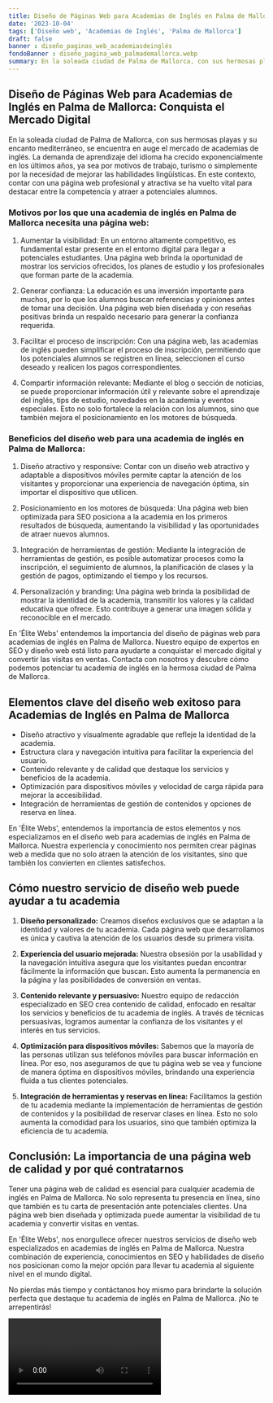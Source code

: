 ```yaml
---
title: Diseño de Páginas Web para Academias de Inglés en Palma de Mallorca
date: '2023-10-04'
tags: ['Diseño web', 'Academias de Inglés', 'Palma de Mallorca']
draft: false
banner : diseño_paginas_web_academiasdeinglés
fondoBanner : diseño_pagina_web_palmademallorca.webp
summary: En la soleada ciudad de Palma de Mallorca, con sus hermosas playas y su encanto mediterráneo, se encuentra en auge el mercado de academias de inglés. La demanda de aprendizaje del idioma ha crecido exponencialmente en los últimos años, ya sea por motivos de trabajo, turismo o simplemente por la necesidad de mejorar las habilidades lingüísticas. En este contexto, contar con una página web profesional y atractiva se ha vuelto vital para destacar entre la competencia y atraer a potenciales alumnos.
---
```


## Diseño de Páginas Web para Academias de Inglés en Palma de Mallorca: Conquista el Mercado Digital

En la soleada ciudad de Palma de Mallorca, con sus hermosas playas y su encanto mediterráneo, se encuentra en auge el mercado de academias de inglés. La demanda de aprendizaje del idioma ha crecido exponencialmente en los últimos años, ya sea por motivos de trabajo, turismo o simplemente por la necesidad de mejorar las habilidades lingüísticas. En este contexto, contar con una página web profesional y atractiva se ha vuelto vital para destacar entre la competencia y atraer a potenciales alumnos.

### Motivos por los que una academia de inglés en Palma de Mallorca necesita una página web:

1. Aumentar la visibilidad: En un entorno altamente competitivo, es fundamental estar presente en el entorno digital para llegar a potenciales estudiantes. Una página web brinda la oportunidad de mostrar los servicios ofrecidos, los planes de estudio y los profesionales que forman parte de la academia.

2. Generar confianza: La educación es una inversión importante para muchos, por lo que los alumnos buscan referencias y opiniones antes de tomar una decisión. Una página web bien diseñada y con reseñas positivas brinda un respaldo necesario para generar la confianza requerida.

3. Facilitar el proceso de inscripción: Con una página web, las academias de inglés pueden simplificar el proceso de inscripción, permitiendo que los potenciales alumnos se registren en línea, seleccionen el curso deseado y realicen los pagos correspondientes.

4. Compartir información relevante: Mediante el blog o sección de noticias, se puede proporcionar información útil y relevante sobre el aprendizaje del inglés, tips de estudio, novedades en la academia y eventos especiales. Esto no solo fortalece la relación con los alumnos, sino que también mejora el posicionamiento en los motores de búsqueda.

### Beneficios del diseño web para una academia de inglés en Palma de Mallorca:

1. Diseño atractivo y responsive: Contar con un diseño web atractivo y adaptable a dispositivos móviles permite captar la atención de los visitantes y proporcionar una experiencia de navegación óptima, sin importar el dispositivo que utilicen.

2. Posicionamiento en los motores de búsqueda: Una página web bien optimizada para SEO posiciona a la academia en los primeros resultados de búsqueda, aumentando la visibilidad y las oportunidades de atraer nuevos alumnos.

3. Integración de herramientas de gestión: Mediante la integración de herramientas de gestión, es posible automatizar procesos como la inscripción, el seguimiento de alumnos, la planificación de clases y la gestión de pagos, optimizando el tiempo y los recursos.

4. Personalización y branding: Una página web brinda la posibilidad de mostrar la identidad de la academia, transmitir los valores y la calidad educativa que ofrece. Esto contribuye a generar una imagen sólida y reconocible en el mercado.

En 'Élite Webs' entendemos la importancia del diseño de páginas web para academias de inglés en Palma de Mallorca. Nuestro equipo de expertos en SEO y diseño web está listo para ayudarte a conquistar el mercado digital y convertir las visitas en ventas. Contacta con nosotros y descubre cómo podemos potenciar tu academia de inglés en la hermosa ciudad de Palma de Mallorca.

<GifSeo />

<Cta />

## Elementos clave del diseño web exitoso para Academias de Inglés en Palma de Mallorca

- Diseño atractivo y visualmente agradable que refleje la identidad de la academia.
- Estructura clara y navegación intuitiva para facilitar la experiencia del usuario.
- Contenido relevante y de calidad que destaque los servicios y beneficios de la academia.
- Optimización para dispositivos móviles y velocidad de carga rápida para mejorar la accesibilidad.
- Integración de herramientas de gestión de contenidos y opciones de reserva en línea.

En 'Élite Webs', entendemos la importancia de estos elementos y nos especializamos en el diseño web para academias de inglés en Palma de Mallorca. Nuestra experiencia y conocimiento nos permiten crear páginas web a medida que no solo atraen la atención de los visitantes, sino que también los convierten en clientes satisfechos.

## Cómo nuestro servicio de diseño web puede ayudar a tu academia

1. **Diseño personalizado:** Creamos diseños exclusivos que se adaptan a la identidad y valores de tu academia. Cada página web que desarrollamos es única y cautiva la atención de los usuarios desde su primera visita.

2. **Experiencia del usuario mejorada:** Nuestra obsesión por la usabilidad y la navegación intuitiva asegura que los visitantes puedan encontrar fácilmente la información que buscan. Esto aumenta la permanencia en la página y las posibilidades de conversión en ventas.

3. **Contenido relevante y persuasivo:** Nuestro equipo de redacción especializado en SEO crea contenido de calidad, enfocado en resaltar los servicios y beneficios de tu academia de inglés. A través de técnicas persuasivas, logramos aumentar la confianza de los visitantes y el interés en tus servicios.

4. **Optimización para dispositivos móviles:** Sabemos que la mayoría de las personas utilizan sus teléfonos móviles para buscar información en línea. Por eso, nos aseguramos de que tu página web se vea y funcione de manera óptima en dispositivos móviles, brindando una experiencia fluida a tus clientes potenciales.

5. **Integración de herramientas y reservas en línea:** Facilitamos la gestión de tu academia mediante la implementación de herramientas de gestión de contenidos y la posibilidad de reservar clases en línea. Esto no solo aumenta la comodidad para los usuarios, sino que también optimiza la eficiencia de tu academia.

## Conclusión: La importancia de una página web de calidad y por qué contratarnos

Tener una página web de calidad es esencial para cualquier academia de inglés en Palma de Mallorca. No solo representa tu presencia en línea, sino que también es tu carta de presentación ante potenciales clientes. Una página web bien diseñada y optimizada puede aumentar la visibilidad de tu academia y convertir visitas en ventas.

En 'Élite Webs', nos enorgullece ofrecer nuestros servicios de diseño web especializados en academias de inglés en Palma de Mallorca. Nuestra combinación de experiencia, conocimientos en SEO y habilidades de diseño nos posicionan como la mejor opción para llevar tu academia al siguiente nivel en el mundo digital.

No pierdas más tiempo y contáctanos hoy mismo para brindarte la solución perfecta que destaque tu academia de inglés en Palma de Mallorca. ¡No te arrepentirás!

<Video />

<CtaBot job='Academias de Inglés' city='Palma de Mallorca'/>

<Gmaps query='Palma de Mallorca+españa+maps' />